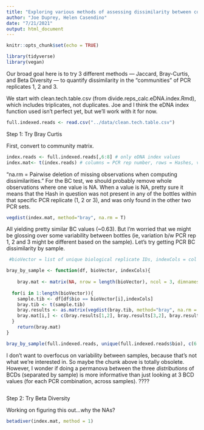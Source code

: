 ```yaml
---
title: "Exploring various methods of assessing dissimilarity between communities within different PCR replicates"
author: "Joe Duprey, Helen Casendino"
date: "7/21/2021"
output: html_document
---
```


```r
knitr::opts_chunk$set(echo = TRUE)
```
```r
library(tidyverse)
library(vegan)
```

Our broad goal here is to try 3 different methods — Jaccard, Bray-Curtis, and Beta Diversity — to quantify dissimilarity in the "communities" of PCR replicates 1, 2 and 3. 

We start with clean.tech.table.csv (from divide.reps_calc.eDNA.index.Rmd), which includes triplicates, not duplicates. Joe and I think the eDNA index function used isn't perfect yet, but we'll work with it for now. 

```r
full.indexed.reads <- read.csv("../data/clean.tech.table.csv")
```

Step 1: Try Bray Curtis 

First, convert to community matrix.

```r
index.reads <- full.indexed.reads[,6:8] # only eDNA index values
index.mat<- t(index.reads) # columns = PCR rep number, rows = Hashes, values = nReads
```


"na.rm = Pairwise deletion of missing observations when computing dissimilarities." For the BC test, we should probably remove whole observations where one value is NA. When a value is NA, pretty sure it means that the Hash in question was not present in any of the bottles within that specific PCR replicate (1, 2 or 3), and was only found in the other two PCR sets. 

```r
vegdist(index.mat, method="bray", na.rm = T)
```

All yielding pretty similar BC values (~0.63). But I'm worried that we might be glossing over some variability between bottles (ie, variation b/w PCR rep 1, 2 and 3 might be different based on the sample). Let's try getting PCR BC dissimilarity by sample. 

```r

 #bioVector = list of unique biological replicate IDs, indexCols = col numbers of eDNA index values (by PCR #). df needs to have 3 columns corresponding to eDNA indices of different PCR runs

bray_by_sample <- function(df, bioVector, indexCols){  
  
    bray.mat <- matrix(NA, nrow = length(bioVector), ncol = 3, dimnames = list(bioVector, c(1.2,2.3,1.3))) # different PCR rep combinations
  
  for(i in 1:length(bioVector)){
    sample.tib <- df[df$bio == bioVector[i],indexCols]
    bray.tib <- t(sample.tib)
    bray.results <- as.matrix(vegdist(bray.tib, method="bray", na.rm = T))
    bray.mat[i,] <- c(bray.results[1,2], bray.results[3,2], bray.results[1,3]) # PCR 1&2, 2&3, 1&3
  }
    return(bray.mat)
}

bray_by_sample(full.indexed.reads, unique(full.indexed.reads$bio), c(6:8))

```

I don't want to overfocus on variability between samples, because that's not what we're interested in. So maybe the chunk above is totally obsolete. However, I wonder if doing a permanova between the three *distributions* of BCDs (separated by sample) is more informative than just looking at 3 BCD values (for each PCR combination, across samples). ????

```r


```



Step 2: Try Beta Diversity

Working on figuring this out...why the NAs? 

```r
betadiver(index.mat, method = 1)
```
